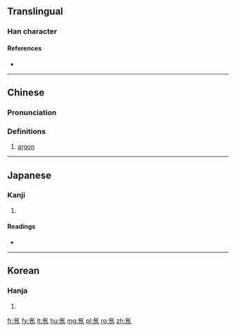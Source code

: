{{also|氩}}
==Translingual==

===Han character===
{{Han char|rn=84|rad=气|as=08|sn=12|four=8011<sub>7</sub>|canj=人弓一中一 (ONMLM)|ids=⿹[[气]][[亞]]}}

====References====
* {{Han ref|kx=0600.011|dkj=17069|hdz=32013.040|uh=6C2C|ud=27692|bh=B4E3|bd=46307}}

----

==Chinese==
{{zh-forms|s=氩}}

===Pronunciation===
{{zh-pron
|m=yà
|c=aa3
|mc=
|oc=
|ma=
|cat=n
}}

===Definitions===
# [[argon]]

----

==Japanese==

===Kanji===
{{ja-kanji|grade=|rs=气08}}

# {{defn|lang=ja|sort=气08}}

====Readings====
* {{ja-readings|on=[[あ]] (a)|kun=}}

----

==Korean==

===Hanja===
{{ko-hanja|hangeul=아|eumhun=|rv=a|mr=a|y=a}}

# {{defn|lang=ko|sort=气08}}

{{zh-cat|Chemical elements}}

[[fr:氬]]
[[fy:氬]]
[[lt:氬]]
[[hu:氬]]
[[mg:氬]]
[[pl:氬]]
[[ro:氬]]
[[zh:氬]]